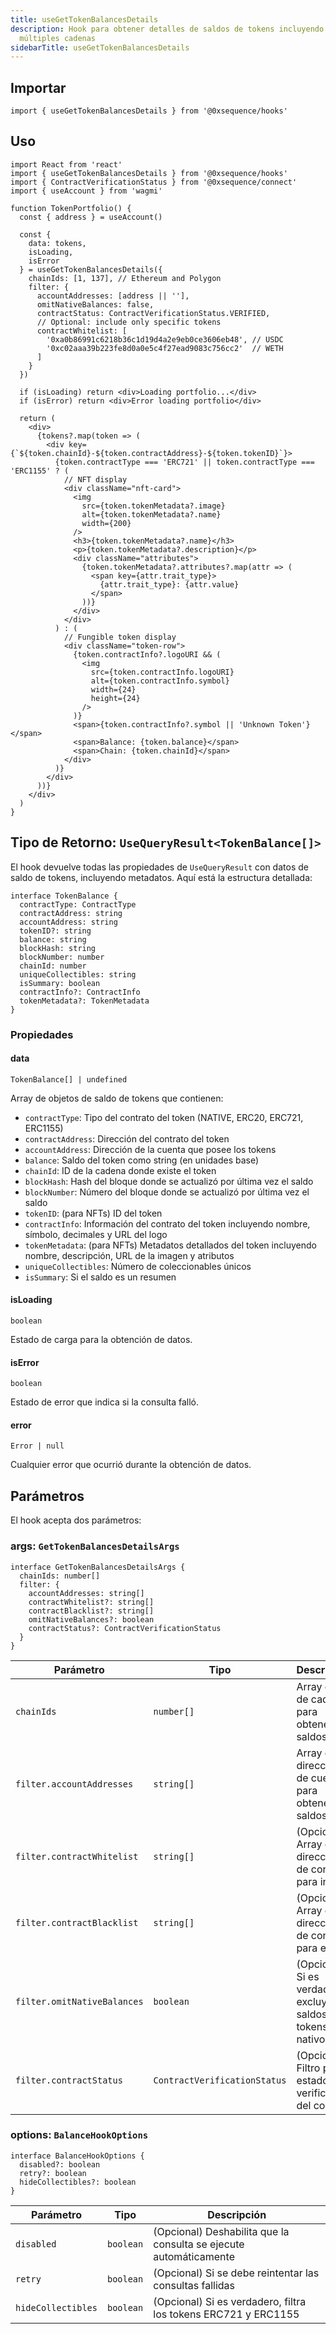 ```yaml
---
title: useGetTokenBalancesDetails
description: Hook para obtener detalles de saldos de tokens incluyendo metadatos a través de
  múltiples cadenas
sidebarTitle: useGetTokenBalancesDetails
---
```


## Importar

```tsx
import { useGetTokenBalancesDetails } from '@0xsequence/hooks'
```

## Uso

```tsx
import React from 'react'
import { useGetTokenBalancesDetails } from '@0xsequence/hooks'
import { ContractVerificationStatus } from '@0xsequence/connect'
import { useAccount } from 'wagmi'

function TokenPortfolio() {
  const { address } = useAccount()
  
  const {
    data: tokens,
    isLoading,
    isError
  } = useGetTokenBalancesDetails({
    chainIds: [1, 137], // Ethereum and Polygon
    filter: {
      accountAddresses: [address || ''],
      omitNativeBalances: false,
      contractStatus: ContractVerificationStatus.VERIFIED,
      // Optional: include only specific tokens
      contractWhitelist: [
        '0xa0b86991c6218b36c1d19d4a2e9eb0ce3606eb48', // USDC
        '0xc02aaa39b223fe8d0a0e5c4f27ead9083c756cc2'  // WETH
      ]
    }
  })

  if (isLoading) return <div>Loading portfolio...</div>
  if (isError) return <div>Error loading portfolio</div>

  return (
    <div>
      {tokens?.map(token => (
        <div key={`${token.chainId}-${token.contractAddress}-${token.tokenID}`}>
          {token.contractType === 'ERC721' || token.contractType === 'ERC1155' ? (
            // NFT display
            <div className="nft-card">
              <img 
                src={token.tokenMetadata?.image} 
                alt={token.tokenMetadata?.name}
                width={200}
              />
              <h3>{token.tokenMetadata?.name}</h3>
              <p>{token.tokenMetadata?.description}</p>
              <div className="attributes">
                {token.tokenMetadata?.attributes?.map(attr => (
                  <span key={attr.trait_type}>
                    {attr.trait_type}: {attr.value}
                  </span>
                ))}
              </div>
            </div>
          ) : (
            // Fungible token display
            <div className="token-row">
              {token.contractInfo?.logoURI && (
                <img 
                  src={token.contractInfo.logoURI}
                  alt={token.contractInfo.symbol}
                  width={24}
                  height={24}
                />
              )}
              <span>{token.contractInfo?.symbol || 'Unknown Token'}</span>
              <span>Balance: {token.balance}</span>
              <span>Chain: {token.chainId}</span>
            </div>
          )}
        </div>
      ))}
    </div>
  )
}
```

## Tipo de Retorno: `UseQueryResult<TokenBalance[]>`

El hook devuelve todas las propiedades de `UseQueryResult` con datos de saldo de tokens, incluyendo metadatos. Aquí está la estructura detallada:

```tsx
interface TokenBalance {
  contractType: ContractType
  contractAddress: string
  accountAddress: string
  tokenID?: string
  balance: string
  blockHash: string
  blockNumber: number
  chainId: number
  uniqueCollectibles: string
  isSummary: boolean
  contractInfo?: ContractInfo
  tokenMetadata?: TokenMetadata
}
```

### Propiedades

#### data

`TokenBalance[] | undefined`

Array de objetos de saldo de tokens que contienen:

* `contractType`: Tipo del contrato del token (NATIVE, ERC20, ERC721, ERC1155)
* `contractAddress`: Dirección del contrato del token
* `accountAddress`: Dirección de la cuenta que posee los tokens
* `balance`: Saldo del token como string (en unidades base)
* `chainId`: ID de la cadena donde existe el token
* `blockHash`: Hash del bloque donde se actualizó por última vez el saldo
* `blockNumber`: Número del bloque donde se actualizó por última vez el saldo
* `tokenID`: (para NFTs) ID del token
* `contractInfo`: Información del contrato del token incluyendo nombre, símbolo, decimales y URL del logo
* `tokenMetadata`: (para NFTs) Metadatos detallados del token incluyendo nombre, descripción, URL de la imagen y atributos
* `uniqueCollectibles`: Número de coleccionables únicos
* `isSummary`: Si el saldo es un resumen

#### isLoading

`boolean`

Estado de carga para la obtención de datos.

#### isError

`boolean`

Estado de error que indica si la consulta falló.

#### error

`Error | null`

Cualquier error que ocurrió durante la obtención de datos.

## Parámetros

El hook acepta dos parámetros:

### args: `GetTokenBalancesDetailsArgs`

```tsx
interface GetTokenBalancesDetailsArgs {
  chainIds: number[]
  filter: {
    accountAddresses: string[]
    contractWhitelist?: string[]
    contractBlacklist?: string[]
    omitNativeBalances?: boolean
    contractStatus?: ContractVerificationStatus
  }
}
```

| Parámetro                   | Tipo                         | Descripción                                                   |
| --------------------------- | ---------------------------- | ------------------------------------------------------------- |
| `chainIds`                  | `number[]`                   | Array de IDs de cadena para obtener saldos                    |
| `filter.accountAddresses`   | `string[]`                   | Array de direcciones de cuenta para obtener saldos            |
| `filter.contractWhitelist`  | `string[]`                   | (Opcional) Array de direcciones de contrato para incluir      |
| `filter.contractBlacklist`  | `string[]`                   | (Opcional) Array de direcciones de contrato para excluir      |
| `filter.omitNativeBalances` | `boolean`                    | (Opcional) Si es verdadero, excluye saldos de tokens nativos  |
| `filter.contractStatus`     | `ContractVerificationStatus` | (Opcional) Filtro para el estado de verificación del contrato |

### options: `BalanceHookOptions`

```tsx
interface BalanceHookOptions {
  disabled?: boolean
  retry?: boolean
  hideCollectibles?: boolean
}
```

| Parámetro          | Tipo      | Descripción                                                       |
| ------------------ | --------- | ----------------------------------------------------------------- |
| `disabled`         | `boolean` | (Opcional) Deshabilita que la consulta se ejecute automáticamente |
| `retry`            | `boolean` | (Opcional) Si se debe reintentar las consultas fallidas           |
| `hideCollectibles` | `boolean` | (Opcional) Si es verdadero, filtra los tokens ERC721 y ERC1155    |
